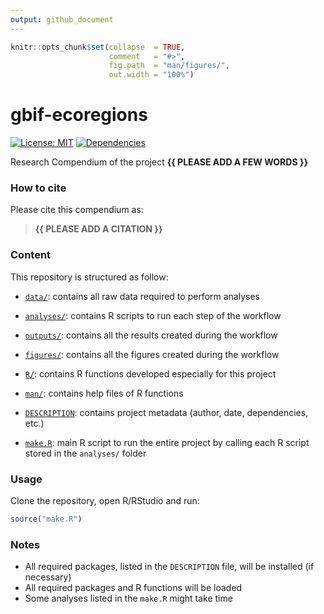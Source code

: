 ```yaml
---
output: github_document
---
```


<!-- README.md is generated from README.Rmd. Please edit that file -->


```r
knitr::opts_chunk$set(collapse  = TRUE,
                      comment   = "#>",
                      fig.path  = "man/figures/",
                      out.width = "100%")
```



# gbif-ecoregions


<!-- badges: start -->
[![License: MIT](https://img.shields.io/badge/License-MIT-yellow.svg)](https://choosealicense.com/licenses/mit/)
[![Dependencies](https://img.shields.io/badge/dependencies-2/95-green?style=flat)](#)
<!-- badges: end -->


Research Compendium of the project **{{ PLEASE ADD A FEW WORDS }}**



### How to cite

Please cite this compendium as: 

> **{{ PLEASE ADD A CITATION }}**



### Content

This repository is structured as follow:

- [`data/`](https://github.com/PhenoFish/gbif-ecoregions/tree/master/data):
contains all raw data required to perform analyses

- [`analyses/`](https://github.com/PhenoFish/gbif-ecoregions/tree/main/analyses/):
contains R scripts to run each step of the workflow

- [`outputs/`](https://github.com/PhenoFish/gbif-ecoregions/tree/main/outputs):
contains all the results created during the workflow

- [`figures/`](https://github.com/PhenoFish/gbif-ecoregions/tree/main/figures):
contains all the figures created during the workflow

- [`R/`](https://github.com/PhenoFish/gbif-ecoregions/tree/main/R):
contains R functions developed especially for this project

- [`man/`](https://github.com/PhenoFish/gbif-ecoregions/tree/main/man):
contains help files of R functions

- [`DESCRIPTION`](https://github.com/PhenoFish/gbif-ecoregions/tree/main/DESCRIPTION):
contains project metadata (author, date, dependencies, etc.)

- [`make.R`](https://github.com/PhenoFish/gbif-ecoregions/tree/main/make.R):
main R script to run the entire project by calling each R script stored in the `analyses/` folder



### Usage

Clone the repository, open R/RStudio and run:

```r
source("make.R")
```



### Notes

- All required packages, listed in the `DESCRIPTION` file, will be installed (if necessary)
- All required packages and R functions will be loaded
- Some analyses listed in the `make.R` might take time
